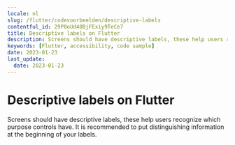 ```yaml
---
locale: nl
slug: /flutter/codevoorbeelden/descriptive-labels
contentful_id: 29P0oUd40BjFExiy9TeCe7
title: Descriptive labels on Flutter
description: Screens should have descriptive labels, these help users recognize which purpose controls have.
keywords: [Flutter, accessibility, code sample]
date: 2023-01-23
last_update:
  date: 2023-01-23
---
```


# Descriptive labels on Flutter

Screens should have descriptive labels, these help users recognize which purpose controls have. It is recommended to put distinguishing information at the beginning of your labels.

<CodeSample id="screen-labels" platform="flutter" locale="nl"/>
